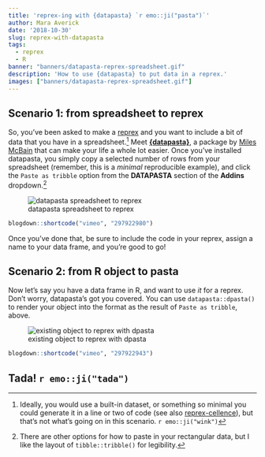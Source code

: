 ```yaml
---
title: 'reprex-ing with {datapasta} `r emo::ji("pasta")`'
author: Mara Averick
date: '2018-10-30'
slug: reprex-with-datapasta
tags:
  - reprex
  - R
banner: "banners/datapasta-reprex-spreadsheet.gif"
description: 'How to use {datapasta} to put data in a reprex.'
images: ["banners/datapasta-reprex-spreadsheet.gif"]
---
```


## Scenario 1: from spreadsheet to reprex

So, you've been asked to make a [reprex](https://reprex.tidyverse.org/) and you want to include a bit of data that you have in a spreadsheet.[^1] Meet [**{datapasta}**](https://github.com/MilesMcBain/datapasta), a package by [Miles McBain](https://milesmcbain.xyz/) that can make your life a whole lot easier. Once you've installed datapasta, you simply copy a selected number of rows from your spreadsheet (remember, this is a _minimal_ reproducible example), and click the `Paste as tribble` option from the **DATAPASTA** section of the **Addins** dropdown.[^2] 

![datapasta spreadsheet to reprex](https://i.imgur.com/bmUetc2.gif)

```r
blogdown::shortcode("vimeo", "297922980")
```

Once you've done that, be sure to include the code in your reprex, assign a name to your data frame, and you're good to go!

## Scenario 2: from R object to pasta

Now let's say you have a data frame in R, and want to use _it_ for a reprex. Don't worry, datapasta's got you covered. You can use `datapasta::dpasta()` to render your object into the format as the result of `Paste as tribble`, above.

![existing object to reprex with dpasta](https://i.imgur.com/xPOpYDM.gif)

```r
blogdown::shortcode("vimeo", "297922943")
```


## Tada! `r emo::ji("tada")`


[^1]: Ideally, you would use a built-in dataset, or something so minimal you could generate it in a line or two of code (see also [reprex-cellence](https://maraaverick.rbind.io/2018/06/reprexcellence/)), but that's not what's going on in this scenario. `r emo::ji("wink")`  
[^2]: There are other options for how to paste in your rectangular data, but I like the layout of `tibble::tribble()` for legibility.  
